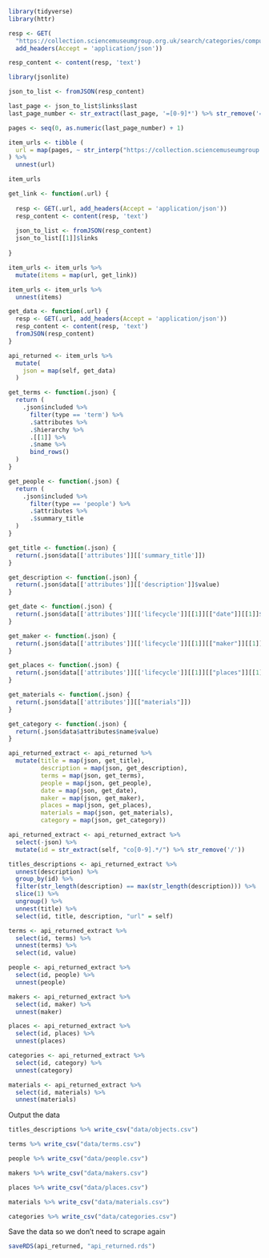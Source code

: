 
```r
library(tidyverse)
library(httr)
```

```r
resp <- GET(
  "https://collection.sciencemuseumgroup.org.uk/search/categories/computing-&-data-processing?&page[number]=0&page[size]=100",
  add_headers(Accept = 'application/json'))

resp_content <- content(resp, 'text')
```

```r
library(jsonlite)

json_to_list <- fromJSON(resp_content)

last_page <- json_to_list$links$last
last_page_number <- str_extract(last_page, '=[0-9]*') %>% str_remove('=')

pages <- seq(0, as.numeric(last_page_number) + 1)
```

```r
item_urls <- tibble (
  url = map(pages, ~ str_interp("https://collection.sciencemuseumgroup.org.uk/search/categories/computing-&-data-processing?&page[number]=${.x}&page[size]=100"))
) %>% 
  unnest(url)

item_urls
```

```r
get_link <- function(.url) {
  
  resp <- GET(.url, add_headers(Accept = 'application/json'))
  resp_content <- content(resp, 'text')
  
  json_to_list <- fromJSON(resp_content)
  json_to_list[[1]]$links 
  
}
```

```r

item_urls <- item_urls %>% 
  mutate(items = map(url, get_link))

item_urls <- item_urls %>% 
  unnest(items)

```

```r

get_data <- function(.url) {
  resp <- GET(.url, add_headers(Accept = 'application/json'))
  resp_content <- content(resp, 'text')
  fromJSON(resp_content)
}

```

```r
api_returned <- item_urls %>% 
  mutate(
    json = map(self, get_data)
  )

```

```r

get_terms <- function(.json) {
  return (
    .json$included %>% 
      filter(type == 'term') %>% 
      .$attributes %>% 
      .$hierarchy %>% 
      .[[1]] %>% 
      .$name %>% 
      bind_rows()
  )
}

get_people <- function(.json) {
  return (
    .json$included %>% 
      filter(type == 'people') %>% 
      .$attributes %>% 
      .$summary_title
  )
}

get_title <- function(.json) {
  return(.json$data[['attributes']][['summary_title']])
}

get_description <- function(.json) {
  return(.json$data[['attributes']][['description']]$value)
}

get_date <- function(.json) {
  return(.json$data[['attributes']][['lifecycle']][[1]][["date"]][[1]]$value)
}

get_maker <- function(.json) {
  return(.json$data[['attributes']][['lifecycle']][[1]][["maker"]][[1]]$summary_title)
}

get_places <- function(.json) {
  return(.json$data[['attributes']][['lifecycle']][[1]][["places"]][[1]]$summary_title)
}

get_materials <- function(.json) {
  return(.json$data[['attributes']][["materials"]])
}

get_category <- function(.json) {
  return(.json$data$attributes$name$value)
}

```

```r
api_returned_extract <- api_returned %>% 
  mutate(title = map(json, get_title), 
         description = map(json, get_description), 
         terms = map(json, get_terms),
         people = map(json, get_people),
         date = map(json, get_date), 
         maker = map(json, get_maker), 
         places = map(json, get_places),
         materials = map(json, get_materials),
         category = map(json, get_category)) 

```

```r

api_returned_extract <- api_returned_extract %>% 
  select(-json) %>% 
  mutate(id = str_extract(self, "co[0-9].*/") %>% str_remove('/'))

```

```r

titles_descriptions <- api_returned_extract %>% 
  unnest(description) %>% 
  group_by(id) %>% 
  filter(str_length(description) == max(str_length(description))) %>% 
  slice(1) %>% 
  ungroup() %>% 
  unnest(title) %>% 
  select(id, title, description, "url" = self)

terms <- api_returned_extract %>% 
  select(id, terms) %>% 
  unnest(terms) %>% 
  select(id, value)

people <- api_returned_extract %>% 
  select(id, people) %>% 
  unnest(people) 

makers <- api_returned_extract %>% 
  select(id, maker) %>% 
  unnest(maker) 

places <- api_returned_extract %>% 
  select(id, places) %>% 
  unnest(places)

categories <- api_returned_extract %>% 
  select(id, category) %>% 
  unnest(category) 

materials <- api_returned_extract %>% 
  select(id, materials) %>% 
  unnest(materials)

```

Output the data

```r
titles_descriptions %>% write_csv("data/objects.csv")

terms %>% write_csv("data/terms.csv")

people %>% write_csv("data/people.csv")

makers %>% write_csv("data/makers.csv")

places %>% write_csv("data/places.csv")

materials %>% write_csv("data/materials.csv")

categories %>% write_csv("data/categories.csv")
```

Save the data so we don't need to scrape again

```r
saveRDS(api_returned, "api_returned.rds")

```



